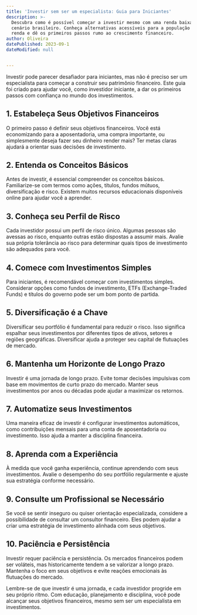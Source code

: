 ```yaml
---
title: 'Investir sem ser um especialista: Guia para Iniciantes'
description: >-
  Descubra como é possível começar a investir mesmo com uma renda baixa no
  cenário brasileiro. Conheça alternativas acessíveis para a população de baixa
  renda e dê os primeiros passos rumo ao crescimento financeiro.
author: Oliveira
datePublished: 2023-09-1
dateModified: null


---
```


Investir pode parecer desafiador para iniciantes, mas não é preciso ser um especialista para começar a construir seu patrimônio financeiro. Este guia foi criado para ajudar você, como investidor iniciante, a dar os primeiros passos com confiança no mundo dos investimentos.

## **1. Estabeleça Seus Objetivos Financeiros**

O primeiro passo é definir seus objetivos financeiros. Você está economizando para a aposentadoria, uma compra importante, ou simplesmente deseja fazer seu dinheiro render mais? Ter metas claras ajudará a orientar suas decisões de investimento.

## **2. Entenda os Conceitos Básicos**

Antes de investir, é essencial compreender os conceitos básicos. Familiarize-se com termos como ações, títulos, fundos mútuos, diversificação e risco. Existem muitos recursos educacionais disponíveis online para ajudar você a aprender.

## **3. Conheça seu Perfil de Risco**

Cada investidor possui um perfil de risco único. Algumas pessoas são avessas ao risco, enquanto outras estão dispostas a assumir mais. Avalie sua própria tolerância ao risco para determinar quais tipos de investimento são adequados para você.

## **4. Comece com Investimentos Simples**

Para iniciantes, é recomendável começar com investimentos simples. Considerar opções como fundos de investimento, ETFs (Exchange-Traded Funds) e títulos do governo pode ser um bom ponto de partida.

## **5. Diversificação é a Chave**

Diversificar seu portfólio é fundamental para reduzir o risco. Isso significa espalhar seus investimentos por diferentes tipos de ativos, setores e regiões geográficas. Diversificar ajuda a proteger seu capital de flutuações de mercado.

## **6. Mantenha um Horizonte de Longo Prazo**

Investir é uma jornada de longo prazo. Evite tomar decisões impulsivas com base em movimentos de curto prazo do mercado. Manter seus investimentos por anos ou décadas pode ajudar a maximizar os retornos.

## **7. Automatize seus Investimentos**

Uma maneira eficaz de investir é configurar investimentos automáticos, como contribuições mensais para uma conta de aposentadoria ou investimento. Isso ajuda a manter a disciplina financeira.

## **8. Aprenda com a Experiência**

À medida que você ganha experiência, continue aprendendo com seus investimentos. Avalie o desempenho do seu portfólio regularmente e ajuste sua estratégia conforme necessário.

## **9. Consulte um Profissional se Necessário**

Se você se sentir inseguro ou quiser orientação especializada, considere a possibilidade de consultar um consultor financeiro. Eles podem ajudar a criar uma estratégia de investimento alinhada com seus objetivos.

## **10. Paciência e Persistência**

Investir requer paciência e persistência. Os mercados financeiros podem ser voláteis, mas historicamente tendem a se valorizar a longo prazo. Mantenha o foco em seus objetivos e evite reações emocionais às flutuações do mercado.

Lembre-se de que investir é uma jornada, e cada investidor progride em seu próprio ritmo. Com educação, planejamento e disciplina, você pode alcançar seus objetivos financeiros, mesmo sem ser um especialista em investimentos.

